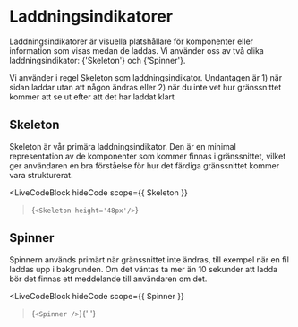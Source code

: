 # Laddningsindikatorer


Laddningsindikatorer är visuella platshållare för komponenter eller information som visas medan de laddas.
Vi använder oss av två olika laddningsindikator: <Link href="/components/skeleton" >{'Skeleton'}</Link> och <Link href="/components/spinner" >{'Spinner'}</Link>.

Vi använder i regel Skeleton som laddningsindikator. Undantagen är 1) när sidan laddar utan att någon ändras eller 2) när du inte vet hur gränssnittet kommer att se ut efter att det har laddat klart

## Skeleton

Skeleton är vår primära laddningsindikator. Den är en minimal representation av de komponenter som kommer finnas i gränssnittet, vilket ger användaren en bra förståelse för hur det färdiga gränssnittet kommer vara strukturerat.

<LiveCodeBlock
  hideCode
  scope={{ Skeleton }}
>{`<Skeleton height='48px'/>`}</LiveCodeBlock>

## Spinner

Spinnern används primärt när gränssnittet inte ändras, till exempel när en fil laddas upp i bakgrunden. Om det väntas ta mer än 10 sekunder att ladda bör det finnas ett meddelande till användaren om det.

<LiveCodeBlock
  hideCode
  scope={{ Spinner }}
>{`<Spinner />`}</LiveCodeBlock>{' '}
